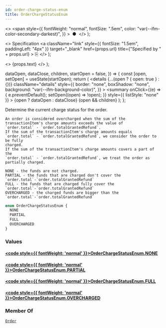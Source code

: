 ```yaml
---
id: order-charge-status-enum
title: OrderChargeStatusEnum
---
```


  <>
    <span
      style={{
        fontWeight: "normal",
        fontSize: ".5em",
        color: "var(--ifm-color-secondary-darkest)",
      }}
    >
      &nbsp;●&nbsp;
    </span>
  </>
);

  <>
    Specification
    <a
      className="link"
      style={{ fontSize: "1.5em", paddingLeft: "4px" }}
      target="\_blank"
      href={props.url}
      title={"Specified by " + props.url}
    >
      ⎘
    </a>
  </>
);

  <>
    <span className={props.class}>{props.text}</span>
  </>
);


  dataOpen,
  dataClose,
  children,
  startOpen = false,
}) => {
  const [open, setOpen] = useState(startOpen);
  return (
    <details
      {...(open ? { open: true } : {})}
      className="details"
      style={{
        border: "none",
        boxShadow: "none",
        background: "var(--ifm-background-color)",
      }}
    >
      <summary
        onClick={(e) => {
          e.preventDefault();
          setOpen((open) => !open);
        }}
        style={{ listStyle: "none" }}
      >
        {open ? dataOpen : dataClose}
      </summary>
      {open && children}
    </details>
  );
};

Determine the current charge status for the order.

    An order is considered overcharged when the sum of the
    transactionItem's charge amounts exceeds the value of
    `order.total` - `order.totalGrantedRefund`.
    If the sum of the transactionItem's charge amounts equals
    `order.total` - `order.totalGrantedRefund`, we consider the order to be fully
    charged.
    If the sum of the transactionItem's charge amounts covers a part of the
    `order.total` - `order.totalGrantedRefund`, we treat the order as partially charged.

    NONE - the funds are not charged.
    PARTIAL - the funds that are charged don't cover the
    `order.total`-`order.totalGrantedRefund`
    FULL - the funds that are charged fully cover the
    `order.total`-`order.totalGrantedRefund`
    OVERCHARGED - the charged funds are bigger than the
    `order.total`-`order.totalGrantedRefund`

```graphql
enum OrderChargeStatusEnum {
  NONE
  PARTIAL
  FULL
  OVERCHARGED
}
```

### Values

#### [<code style={{ fontWeight: 'normal' }}>OrderChargeStatusEnum.<b>NONE</b></code>](#)

>

#### [<code style={{ fontWeight: 'normal' }}>OrderChargeStatusEnum.<b>PARTIAL</b></code>](#)

>

#### [<code style={{ fontWeight: 'normal' }}>OrderChargeStatusEnum.<b>FULL</b></code>](#)

>

#### [<code style={{ fontWeight: 'normal' }}>OrderChargeStatusEnum.<b>OVERCHARGED</b></code>](#)

>

### Member Of

[`Order`](../../../api-storefront/orders/objects/order) <Badge class="badge badge--secondary" text="object"/>
